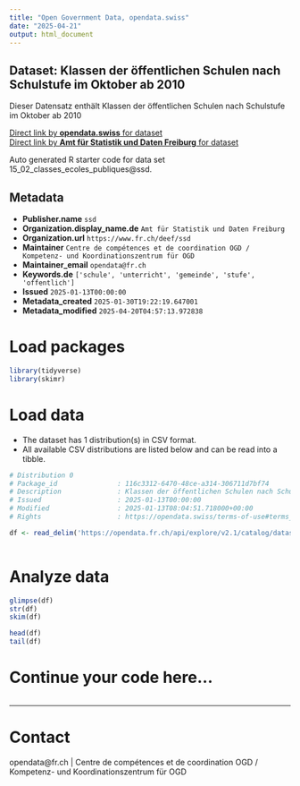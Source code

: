 ```yaml
---
title: "Open Government Data, opendata.swiss"
date: "2025-04-21"
output: html_document
---
```


## Dataset: Klassen der öffentlichen Schulen nach Schulstufe im Oktober ab 2010

Dieser Datensatz enthält Klassen der öffentlichen Schulen nach Schulstufe im Oktober ab 2010

[Direct link by **opendata.swiss** for dataset](https://opendata.swiss/de/dataset/klassen-der-offentlichen-schulen-nach-schulstufe-im-oktober-ab-2010)<br>
[Direct link by **Amt für Statistik und Daten Freiburg** for dataset](https://opendata.fr.ch/explore/dataset/15_02_classes_ecoles_publiques/)

Auto generated R starter code for data set 15_02_classes_ecoles_publiques@ssd.

## Metadata

- **Publisher.name** `ssd`
- **Organization.display_name.de** `Amt für Statistik und Daten Freiburg`
- **Organization.url** `https://www.fr.ch/deef/ssd`
- **Maintainer** `Centre de compétences et de coordination OGD / Kompetenz- und Koordinationszentrum für OGD`
- **Maintainer_email** `opendata@fr.ch`
- **Keywords.de** `['schule', 'unterricht', 'gemeinde', 'stufe', 'offentlich']`
- **Issued** `2025-01-13T00:00:00`
- **Metadata_created** `2025-01-30T19:22:19.647001`
- **Metadata_modified** `2025-04-20T04:57:13.972838`


# Load packages

```r

library(tidyverse)
library(skimr)

```

# Load data

-   The dataset has 1 distribution(s) in CSV format.
-   All available CSV distributions are listed below and can be read into a tibble.

```r

# Distribution 0
# Package_id               : 116c3312-6470-48ce-a314-306711d7bf74
# Description              : Klassen der öffentlichen Schulen nach Schulstufe im Oktober ab 2010 (csv)
# Issued                   : 2025-01-13T00:00:00
# Modified                 : 2025-01-13T08:04:51.718000+00:00
# Rights                   : https://opendata.swiss/terms-of-use#terms_by

df <- read_delim('https://opendata.fr.ch/api/explore/v2.1/catalog/datasets/15_02_classes_ecoles_publiques/exports/csv?use_labels=true')



```

# Analyze data

```r

glimpse(df)
str(df)
skim(df)

head(df)
tail(df)

```

# Continue your code here...

```r

```

------------------------------------------------------------------------

# Contact

opendata@fr.ch | Centre de compétences et de coordination OGD / Kompetenz- und Koordinationszentrum für OGD
